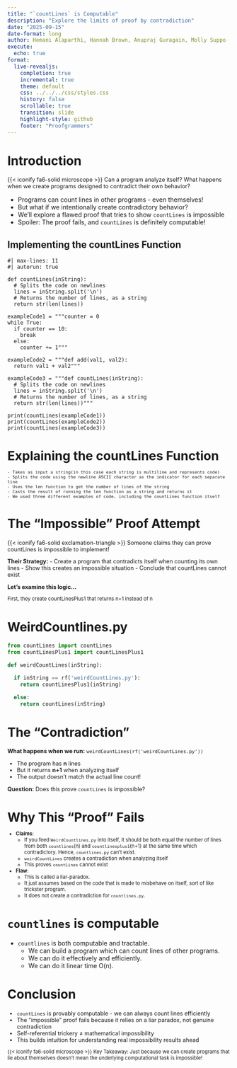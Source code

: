 ```yaml
---
title: "`countLines` is Computable"
description: "Explore the limits of proof by contradiction"
date: "2025-09-15"
date-format: long
author: Hemani Alaparthi, Hannah Brown, Anupraj Guragain, Molly Suppo
execute:
  echo: true
format:
  live-revealjs:
    completion: true
    incremental: true
    theme: default
    css: ../../../css/styles.css
    history: false
    scrollable: true
    transition: slide
    highlight-style: github
    footer: "Proofgrammers"
---
```

# Introduction

::: {.fragment .fade .boxed-content style="margin-top: 0.25em; font-size: 0.9em;"}
{{< iconify fa6-solid microscope >}} Can a program analyze itself? What happens when we create programs designed to contradict their own behavior?
:::

- Programs can count lines in other programs - even themselves!
- But what if we intentionally create contradictory behavior?
- We'll explore a flawed proof that tries to show `countLines` is impossible
- Spoiler: The proof fails, and `countLines` is definitely computable!

## Implementing the countLines Function

```pyodide
#| max-lines: 11
#| autorun: true

def countLines(inString):
  # Splits the code on newlines
  lines = inString.split('\n')
  # Returns the number of lines, as a string
  return str(len(lines))

exampleCode1 = """counter = 0
while True:
  if counter == 10:
    break
  else:
    counter += 1"""

exampleCode2 = """def add(val1, val2):
  return val1 + val2"""

exampleCode3 = """def countLines(inString):
  # Splits the code on newlines
  lines = inString.split('\n')
  # Returns the number of lines, as a string
  return str(len(lines))"""

print(countLines(exampleCode1))
print(countLines(exampleCode2))
print(countLines(exampleCode3))
```

# Explaining the countLines Function

::: {.fragment style="margin-top: -0.5em; font-size: 0.8em;"} 

    - Takes as input a string(in this case each string is multiline and represents code)
    - Splits the code using the newline ASCII character as the indicator for each separate line
    - Uses the len function to get the number of lines of the string
    - Casts the result of running the len function as a string and returns it
    - We used three different examples of code, including the countLines function itself

:::

# The "Impossible" Proof Attempt

::: {.fragment .fade .boxed-content style="margin-top: 0.25em; font-size: 0.9em;"}
{{< iconify fa6-solid exclamation-triangle >}} Someone claims they can prove countLines is impossible to implement!
:::

::: {.fragment style="margin-top: 0.25em; font-size: 0.9em;"}
**Their Strategy:**
- Create a program that contradicts itself when counting its own lines
- Show this creates an impossible situation
- Conclude that countLines cannot exist

**Let's examine this logic...**
:::
::: {.fragment style="margin-top: 0.5em; font-size: 0.8em;"}
First, they create countLinesPlus1 that returns n+1 instead of n
:::

# WeirdCountlines.py

```python
from countLines import countLines
from countLinesPlus1 import countLinesPlus1

def weirdCountLines(inString):

  if inString == rf('weirdCountLines.py'):
    return countLinesPlus1(inString)

  else:
    return countLines(inString)
```


# The "Contradiction"


::: {.fragment style="margin-top: 0.25em; font-size: 0.9em;"}
**What happens when we run:**
`weirdCountLines(rf('weirdCountLines.py'))`

- The program has **n** lines
- But it returns **n+1** when analyzing itself
- The output doesn't match the actual line count!
:::

::: {.fragment .fade .boxed-content style="margin-top: 0.25em; font-size: 0.9em;"}
**Question:** Does this prove `countLines` is impossible?
:::


# Why This "Proof" Fails

::: {.fragment style="margin-top: -0.5em; font-size: 0.8em;"} 

  - **Claims**:
    - If you feed `WeirdCountlines.py` into itself, it should be both equal the number of lines from both `countlines`(n) and `countlinesplus1`(n+1) at the same time which contradictory. Hence, `countlines.py` can't exist.
    - `weirdCountLines` creates a contradiction when analyzing itself
    - This proves `countLines` cannot exist

  - **Flaw**:
    - This is called a liar-paradox.
    - It just assumes based on the code that is made to misbehave on itself, sort of like trickster program.
    - It does not create a contradiction for `countlines.py`.
  
:::

# `countlines` is computable

- `countlines` is both computable and tractable.
  - We can build a program which can count lines of other programs.
  - We can do it effectively and efficiently.
  - We can do it linear time O(n).

# Conclusion

::: {.fragment style="margin-top: 0.25em; font-size: 0.9em;"}

- `countLines` is provably computable - we can always count lines efficiently
- The "impossible" proof fails because it relies on a liar paradox, not genuine contradiction
- Self-referential trickery ≠ mathematical impossibility
- This builds intuition for understanding real impossibility results ahead

:::
::: {.fragment .fade .boxed-content style="margin-top: 0.25em; font-size: 0.8em;"}
{{< iconify fa6-solid microscope >}} Key Takeaway: Just because we can create programs that lie about themselves doesn't mean the underlying computational task is impossible!
:::
